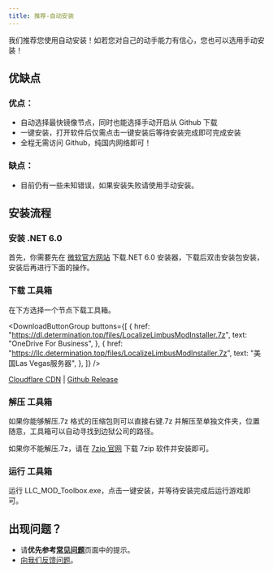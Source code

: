 ```yaml
---
title: 推荐-自动安装
---
```



我们推荐您使用自动安装！如若您对自己的动手能力有信心，您也可以选用手动安装！

## 优缺点

### 优点：

- 自动选择最快镜像节点，同时也能选择手动开启从 Github 下载
- 一键安装，打开软件后仅需点击一键安装后等待安装完成即可完成安装
- 全程无需访问 Github，纯国内网络即可！

### 缺点：

- 目前仍有一些未知错误，如果安装失败请使用手动安装。

## 安装流程

### 安装 .NET 6.0

首先，你需要先在 [微软官方网站](https://dotnet.microsoft.com/zh-cn/download/dotnet/thank-you/sdk-6.0.408-windows-x64-installer) 下载.NET 6.0 安装器，下载后双击安装包安装，安装后再进行下面的操作。

### 下载 工具箱

在下方选择一个节点下载工具箱。

<DownloadButtonGroup
  buttons={[
    {
      href: "https://dl.determination.top/files/LocalizeLimbusModInstaller.7z",
      text: "OneDrive For Business",
    },
    {
      href: "https://llc.determination.top/files/LocalizeLimbusModInstaller.7z",
      text: "美国Las Vegas服务器",
    },
  ]}
/>

[Cloudflare CDN](https://limbus.determination.top/files/LocalizeLimbusModInstaller.7z) | [Github Release](https://github.com/LocalizeLimbusCompany/LLC_MOD_Toolbox/releases/latest)

### 解压 工具箱

如果你能够解压.7z 格式的压缩包则可以直接右键.7z 并解压至单独文件夹，位置随意，工具箱可以自动寻找到边狱公司的路径。

如果你不能解压.7z，请在 [7zip 官网](https://7-zip.org/a/7z2301-x64.exe) 下载 7zip 软件并安装即可。

### 运行 工具箱

运行 LLC_MOD_Toolbox.exe，点击一键安装，并等待安装完成后运行游戏即可。

## 出现问题？

- 请**优先参考**[**常见问题**](https://www.zeroasso.top/docs/question)页面中的提示。
- [向我们反馈问题](/docs/callus)。
